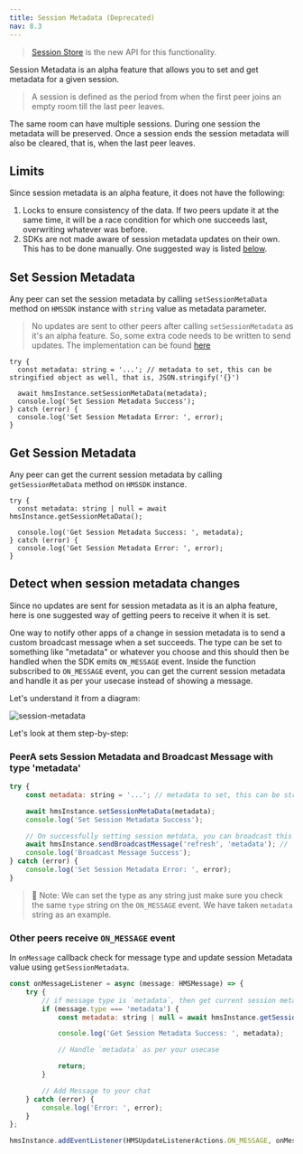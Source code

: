 ```yaml
---
title: Session Metadata (Deprecated)
nav: 8.3
---
```


> [Session Store](session-store) is the new API for this functionality.

Session Metadata is an alpha feature that allows you to set and get metadata for a given session.

> A session is defined as the period from when the first peer joins an empty room till the last peer leaves.

The same room can have multiple sessions. During one session the metadata will be preserved. Once a session ends the session metadata will also be cleared, that is, when the last peer leaves.

## Limits

Since session metadata is an alpha feature, it does not have the following:

1. Locks to ensure consistency of the data. If two peers update it at the same time, it will be a race condition for which one succeeds last, overwriting whatever was before.
2. SDKs are not made aware of session metadata updates on their own. This has to be done manually. One suggested way is listed [below](#detect-when-session-metadata-changes).

## Set Session Metadata

Any peer can set the session metadata by calling `setSessionMetaData` method on `HMSSDK` instance with `string` value as metadata parameter.

> No updates are sent to other peers after calling `setSessionMetadata` as it's an alpha feature. So, some extra code needs to be written
> to send updates. The implementation can be found [here](#detect-when-session-metadata-changes)

```js{4}
try {
  const metadata: string = '...'; // metadata to set, this can be stringified object as well, that is, JSON.stringify('{}')

  await hmsInstance.setSessionMetaData(metadata);
  console.log('Set Session Metadata Success');
} catch (error) {
  console.log('Set Session Metadata Error: ', error);
}
```

## Get Session Metadata

Any peer can get the current session metadata by calling `getSessionMetaData` method on `HMSSDK` instance.

```js{2}
try {
  const metadata: string | null = await hmsInstance.getSessionMetaData();

  console.log('Get Session Metadata Success: ', metadata);
} catch (error) {
  console.log('Get Session Metadata Error: ', error);
}
```

## Detect when session metadata changes

Since no updates are sent for session metadata as it is an alpha feature, here is one suggested way of getting peers to receive it when it is set.

One way to notify other apps of a change in session metadata is to send a custom broadcast message when a set succeeds. The type can be set to something like "metadata" or whatever you choose and this should then be handled when the SDK emits `ON_MESSAGE` event. Inside the function subscribed to `ON_MESSAGE` event, you can get the current session metadata and handle it as per your usecase instead of showing a message.

Let's understand it from a diagram:

![session-metadata](/docs/v2/flutter-session-metadata.png)

Let's look at them step-by-step:

<div className="steps-container">

### PeerA sets Session Metadata and Broadcast Message with type 'metadata'

```js
try {
    const metadata: string = '...'; // metadata to set, this can be stringified object as well, that is, JSON.stringify('{}')

    await hmsInstance.setSessionMetaData(metadata);
    console.log('Set Session Metadata Success');

    // On successfully setting session metdata, you can broadcast this update to other users
    await hmsInstance.sendBroadcastMessage('refresh', 'metadata'); // 'metadata' is the message type
    console.log('Broadcast Message Success');
} catch (error) {
    console.log('Set Session Metadata Error: ', error);
}
```

> 🔑 Note: We can set the type as any string just make sure you check the same `type` string on the `ON_MESSAGE` event.
> We have taken `metadata` string as an example.

### Other peers receive `ON_MESSAGE` event

In `onMessage` callback check for message type and update session Metadata value using `getSessionMetadata`.

```js
const onMessageListener = async (message: HMSMessage) => {
    try {
        // if message type is `metadata`, then get current session metadata
        if (message.type === 'metadata') {
            const metadata: string | null = await hmsInstance.getSessionMetaData();

            console.log('Get Session Metadata Success: ', metadata);

            // Handle `metadata` as per your usecase

            return;
        }

        // Add Message to your chat
    } catch (error) {
        console.log('Error: ', error);
    }
};

hmsInstance.addEventListener(HMSUpdateListenerActions.ON_MESSAGE, onMessageListener);
```

</div>

